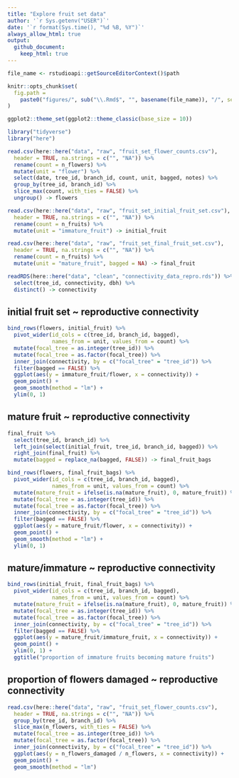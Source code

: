 ```yaml
---
title: "Explore fruit set data"
author: '`r Sys.getenv("USER")`'
date: '`r format(Sys.time(), "%d %B, %Y")`' 
always_allow_html: true
output: 
  github_document:
    keep_html: true
---
```

	
```r
file_name <- rstudioapi::getSourceEditorContext()$path

knitr::opts_chunk$set(
  fig.path =
    paste0("figures/", sub("\\.Rmd$", "", basename(file_name)), "/", sep = "")
)

ggplot2::theme_set(ggplot2::theme_classic(base_size = 10))
```

```r
library("tidyverse")
library("here")
```

```r
read.csv(here::here("data", "raw", "fruit_set_flower_counts.csv"),
  header = TRUE, na.strings = c("", "NA")) %>% 
  rename(count = n_flowers) %>% 
  mutate(unit = "flower") %>% 
  select(date, tree_id, branch_id, count, unit, bagged, notes) %>% 
  group_by(tree_id, branch_id) %>%
  slice_max(count, with_ties = FALSE) %>% 
  ungroup() -> flowers

read.csv(here::here("data", "raw", "fruit_set_initial_fruit_set.csv"),
  header = TRUE, na.strings = c("", "NA")) %>% 
  rename(count = n_fruits) %>% 
  mutate(unit = "immature_fruit") -> initial_fruit

read.csv(here::here("data", "raw", "fruit_set_final_fruit_set.csv"),
  header = TRUE, na.strings = c("", "NA")) %>% 
  rename(count = n_fruits) %>% 
  mutate(unit = "mature_fruit", bagged = NA) -> final_fruit

readRDS(here::here("data", "clean", "connectivity_data_repro.rds")) %>% 
  select(tree_id, connectivity, dbh) %>% 
  distinct() -> connectivity

```

## initial fruit set ~ reproductive connectivity

```r
bind_rows(flowers, initial_fruit) %>% 
  pivot_wider(id_cols = c(tree_id, branch_id, bagged), 
              names_from = unit, values_from = count) %>%
  mutate(focal_tree = as.integer(tree_id)) %>% 
  mutate(focal_tree = as.factor(focal_tree)) %>% 
  inner_join(connectivity, by = c("focal_tree" = "tree_id")) %>% 
  filter(bagged == FALSE) %>%  
  ggplot(aes(y = immature_fruit/flower, x = connectivity)) +
  geom_point() +
  geom_smooth(method = "lm") +
  ylim(0, 1)

```

## mature fruit ~ reproductive connectivity

```r
final_fruit %>% 
  select(tree_id, branch_id) %>% 
  left_join(select(initial_fruit, tree_id, branch_id, bagged)) %>% 
  right_join(final_fruit) %>% 
  mutate(bagged = replace_na(bagged, FALSE)) -> final_fruit_bags

bind_rows(flowers, final_fruit_bags) %>% 
  pivot_wider(id_cols = c(tree_id, branch_id, bagged), 
              names_from = unit, values_from = count) %>% 
  mutate(mature_fruit = ifelse(is.na(mature_fruit), 0, mature_fruit)) %>% 
  mutate(focal_tree = as.integer(tree_id)) %>% 
  mutate(focal_tree = as.factor(focal_tree)) %>% 
  inner_join(connectivity, by = c("focal_tree" = "tree_id")) %>% 
  filter(bagged == FALSE) %>%  
  ggplot(aes(y = mature_fruit/flower, x = connectivity)) +
  geom_point() +
  geom_smooth(method = "lm") +
  ylim(0, 1)
```

## mature/immature ~ reproductive connectivity

```r
bind_rows(initial_fruit, final_fruit_bags) %>% 
  pivot_wider(id_cols = c(tree_id, branch_id, bagged), 
              names_from = unit, values_from = count) %>% 
  mutate(mature_fruit = ifelse(is.na(mature_fruit), 0, mature_fruit)) %>% 
  mutate(focal_tree = as.integer(tree_id)) %>% 
  mutate(focal_tree = as.factor(focal_tree)) %>% 
  inner_join(connectivity, by = c("focal_tree" = "tree_id")) %>% 
  filter(bagged == FALSE) %>%  
  ggplot(aes(y = mature_fruit/immature_fruit, x = connectivity)) +
  geom_point() +
  ylim(0, 1) +
  ggtitle("proportion of immature fruits becoming mature fruits")
```


## proportion of flowers damaged ~ reproductive connectivity

```r
read.csv(here::here("data", "raw", "fruit_set_flower_counts.csv"),
  header = TRUE, na.strings = c("", "NA")) %>% 
  group_by(tree_id, branch_id) %>%
  slice_max(n_flowers, with_ties = FALSE) %>% 
  mutate(focal_tree = as.integer(tree_id)) %>% 
  mutate(focal_tree = as.factor(focal_tree)) %>% 
  inner_join(connectivity, by = c("focal_tree" = "tree_id")) %>% 
  ggplot(aes(y = n_flowers_damaged / n_flowers, x = connectivity)) +
  geom_point() +
  geom_smooth(method = "lm")
  
```


